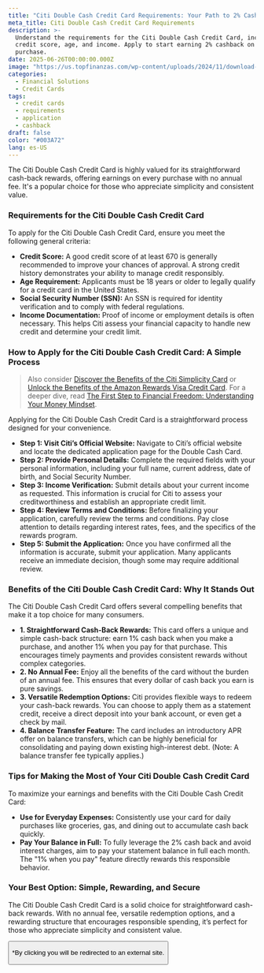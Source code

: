 ```yaml
---
title: "Citi Double Cash Credit Card Requirements: Your Path to 2% Cashback"
meta_title: Citi Double Cash Credit Card Requirements
description: >-
  Understand the requirements for the Citi Double Cash Credit Card, including
  credit score, age, and income. Apply to start earning 2% cashback on every
  purchase.
date: 2025-06-26T00:00:00.000Z
image: "https://us.topfinanzas.com/wp-content/uploads/2024/11/download-1.webp"
categories:
  - Financial Solutions
  - Credit Cards
tags:
  - credit cards
  - requirements
  - application
  - cashback
draft: false
color: "#003A72"
lang: es-US
---
```


The Citi Double Cash Credit Card is highly valued for its straightforward cash-back rewards, offering earnings on every purchase with no annual fee. It's a popular choice for those who appreciate simplicity and consistent value.

### Requirements for the Citi Double Cash Credit Card

To apply for the Citi Double Cash Credit Card, ensure you meet the following general criteria:

- **Credit Score:** A good credit score of at least 670 is generally recommended to improve your chances of approval. A strong credit history demonstrates your ability to manage credit responsibly.
- **Age Requirement:** Applicants must be 18 years or older to legally qualify for a credit card in the United States.
- **Social Security Number (SSN):** An SSN is required for identity verification and to comply with federal regulations.
- **Income Documentation:** Proof of income or employment details is often necessary. This helps Citi assess your financial capacity to handle new credit and determine your credit limit.

### How to Apply for the Citi Double Cash Credit Card: A Simple Process

> Also consider [Discover the Benefits of the Citi Simplicity Card](/soluciones-financieras/discover-the-benefits-of-the-citi-simplicity-card) or [Unlock the Benefits of the Amazon Rewards Visa Credit Card](/soluciones-financieras/desbloquea-los-beneficios-de-la-tarjeta-de-credito-amazon-rewards-visa). For a deeper dive, read [The First Step to Financial Freedom: Understanding Your Money Mindset](/finanzas-personales/the-first-step-to-financial-freedom-understanding-your-money-mindset).

Applying for the Citi Double Cash Credit Card is a straightforward process designed for your convenience.

- **Step 1: Visit Citi’s Official Website:** Navigate to Citi’s official website and locate the dedicated application page for the Double Cash Card.
- **Step 2: Provide Personal Details:** Complete the required fields with your personal information, including your full name, current address, date of birth, and Social Security Number.
- **Step 3: Income Verification:** Submit details about your current income as requested. This information is crucial for Citi to assess your creditworthiness and establish an appropriate credit limit.
- **Step 4: Review Terms and Conditions:** Before finalizing your application, carefully review the terms and conditions. Pay close attention to details regarding interest rates, fees, and the specifics of the rewards program.
- **Step 5: Submit the Application:** Once you have confirmed all the information is accurate, submit your application. Many applicants receive an immediate decision, though some may require additional review.

### Benefits of the Citi Double Cash Credit Card: Why It Stands Out

The Citi Double Cash Credit Card offers several compelling benefits that make it a top choice for many consumers.

- **1. Straightforward Cash-Back Rewards:** This card offers a unique and simple cash-back structure: earn 1% cash back when you make a purchase, and another 1% when you pay for that purchase. This encourages timely payments and provides consistent rewards without complex categories.
- **2. No Annual Fee:** Enjoy all the benefits of the card without the burden of an annual fee. This ensures that every dollar of cash back you earn is pure savings.
- **3. Versatile Redemption Options:** Citi provides flexible ways to redeem your cash-back rewards. You can choose to apply them as a statement credit, receive a direct deposit into your bank account, or even get a check by mail.
- **4. Balance Transfer Feature:** The card includes an introductory APR offer on balance transfers, which can be highly beneficial for consolidating and paying down existing high-interest debt. (Note: A balance transfer fee typically applies.)

### Tips for Making the Most of Your Citi Double Cash Credit Card

To maximize your earnings and benefits with the Citi Double Cash Credit Card:

- **Use for Everyday Expenses:** Consistently use your card for daily purchases like groceries, gas, and dining out to accumulate cash back quickly.
- **Pay Your Balance in Full:** To fully leverage the 2% cash back and avoid interest charges, aim to pay your statement balance in full each month. The "1% when you pay" feature directly rewards this responsible behavior.

<AdZone id="us_site_4" />

### Your Best Option: Simple, Rewarding, and Secure

The Citi Double Cash Credit Card is a solid choice for straightforward cash-back rewards. With no annual fee, versatile redemption options, and a rewarding structure that encourages responsible spending, it’s perfect for those who appreciate simplicity and consistent value.

<Button
  label="Apply on Official Site"
  link="https://www.citi.com/credit-cards/citi-double-cash-credit-card"
/>

<p class="text-sm mt-2">
  *By clicking you will be redirected to an external site.
</p>
